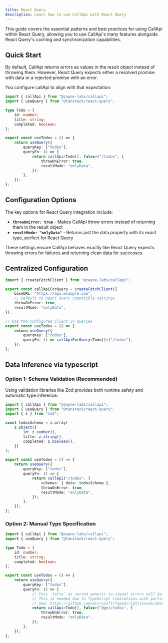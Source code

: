 ```yaml
---
title: React Query
description: Learn how to use CallApi with React Query
---
```


This guide covers the essential patterns and best practices for using CallApi within <Link href="https://tanstack.com/query/v5/docs/framework/react" target="_blank">React Query</Link>, allowing you to use CallApi's many features alongside React Query's caching and synchronization capabilities.

## Quick Start

By default, CallApi returns errors as values in the result object instead of throwing them. However, React Query expects either a resolved promise with data or a rejected promise with an error.

You configure callApi to align with that expectation:

```ts title="api/todos.ts"
import { callApi } from "@zayne-labs/callapi";
import { useQuery } from "@tanstack/react-query";

type Todo = {
	id: number;
	title: string;
	completed: boolean;
};

export const useTodos = () => {
	return useQuery({
		queryKey: ["todos"],
		queryFn: () => {
			return callApi<Todo[], false>("/todos", {
				throwOnError: true,
				resultMode: "onlyData",
			});
		},
	});
};
```

## Configuration Options

The key options for React Query integration include:

- **`throwOnError: true`** - Makes CallApi throw errors instead of returning them in the result object
- **`resultMode: "onlyData"`** - Returns just the data property with its exact type, perfect for React Query

<Callout type="info">
	These settings ensure CallApi behaves exactly like React Query expects: throwing errors for failures and
	returning clean data for successes.
</Callout>

## Centralized Configuration

```ts title="api/client.ts"
import { createFetchClient } from "@zayne-labs/callapi";

export const callApiForQuery = createFetchClient({
	baseURL: "https://api.example.com",
	// Default to React Query compatible settings
	throwOnError: true,
	resultMode: "onlyData",
});

// Use the configured client in queries
export const useTodos = () => {
	return useQuery({
		queryKey: ["todos"],
		queryFn: () => callApiForQuery<Todo[]>("/todos"),
	});
};
```

## Data Inference via typescript

### Option 1: Schema Validation (Recommended)

Using validation libraries like Zod provides both runtime safety and automatic type inference:

```ts title="hooks/useTodos.ts"
import { callApi } from "@zayne-labs/callapi";
import { useQuery } from "@tanstack/react-query";
import { z } from "zod";

const todosSchema = z.array(
	z.object({
		id: z.number(),
		title: z.string(),
		completed: z.boolean(),
	})
);

export const useTodos = () => {
	return useQuery({
		queryKey: ["todos"],
		queryFn: () => {
			return callApi("/todos", {
				schemas: { data: todosSchema },
				throwOnError: true,
				resultMode: "onlyData",
			});
		},
	});
};
```

### Option 2: Manual Type Specification

```ts title="hooks/useTodos.ts"
import { callApi } from "@zayne-labs/callapi";
import { useQuery } from "@tanstack/react-query";

type Todo = {
	id: number;
	title: string;
	completed: boolean;
};

export const useTodos = () => {
	return useQuery({
		queryKey: ["todos"],
		queryFn: () => {
			// Pass `false` as second generic to signal errors will be thrown allow callApi to return the expected type
			// This is needed due to TypeScript limitations with partial generic inference
			// See: https://github.com/microsoft/TypeScript/issues/26242
			return callApi<Todo[], false>("@get/todos", {
				throwOnError: true,
				resultMode: "onlyData",
			});
		},
	});
};
```
